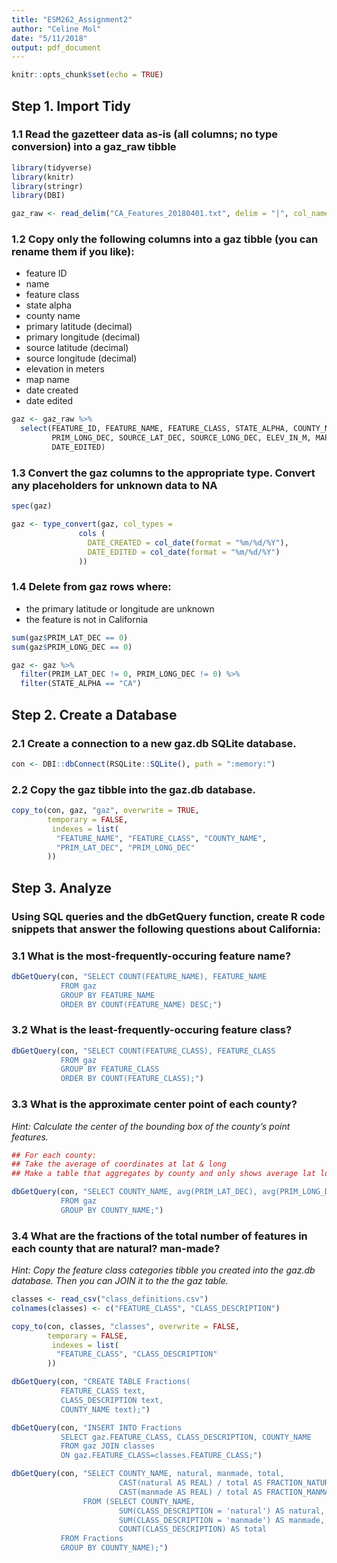 ```yaml
---
title: "ESM262_Assignment2"
author: "Celine Mol"
date: "5/11/2018"
output: pdf_document
---
```


```r
knitr::opts_chunk$set(echo = TRUE)
```

## Step 1. Import Tidy 

### 1.1 Read the gazetteer data as-is (all columns; no type conversion) into a gaz_raw tibble

```r
library(tidyverse)
library(knitr)
library(stringr)
library(DBI)

gaz_raw <- read_delim("CA_Features_20180401.txt", delim = "|", col_names = TRUE)
```

### 1.2 Copy only the following columns into a gaz tibble (you can rename them if you like):
- feature ID
- name
- feature class
- state alpha
- county name
- primary latitude (decimal)
- primary longitude (decimal)
- source latitude (decimal)
- source longitude (decimal)
- elevation in meters
- map name
- date created
- date edited


```r
gaz <- gaz_raw %>% 
  select(FEATURE_ID, FEATURE_NAME, FEATURE_CLASS, STATE_ALPHA, COUNTY_NAME, PRIM_LAT_DEC, 
         PRIM_LONG_DEC, SOURCE_LAT_DEC, SOURCE_LONG_DEC, ELEV_IN_M, MAP_NAME, DATE_CREATED,
         DATE_EDITED)
```

### 1.3 Convert the gaz columns to the appropriate type. Convert any placeholders for unknown data to NA

```r
spec(gaz)

gaz <- type_convert(gaz, col_types = 
               cols (
                 DATE_CREATED = col_date(format = "%m/%d/%Y"),
                 DATE_EDITED = col_date(format = "%m/%d/%Y")
               ))
```

### 1.4 Delete from gaz rows where:
- the primary latitude or longitude are unknown
- the feature is not in California

```r
sum(gaz$PRIM_LAT_DEC == 0) 
sum(gaz$PRIM_LONG_DEC == 0)

gaz <- gaz %>%
  filter(PRIM_LAT_DEC != 0, PRIM_LONG_DEC != 0) %>% 
  filter(STATE_ALPHA == "CA")
```

## Step 2. Create a Database

### 2.1 Create a connection to a new gaz.db SQLite database.

```r

con <- DBI::dbConnect(RSQLite::SQLite(), path = ":memory:")

```

### 2.2 Copy the gaz tibble into the gaz.db database.

```r
copy_to(con, gaz, "gaz", overwrite = TRUE,
        temporary = FALSE,
         indexes = list(
          "FEATURE_NAME", "FEATURE_CLASS", "COUNTY_NAME",
          "PRIM_LAT_DEC", "PRIM_LONG_DEC"
        ))
```


## Step 3. Analyze

### Using SQL queries and the dbGetQuery function, create R code snippets that answer the following questions about California:

### 3.1 What is the most-frequently-occuring feature name?

```r

dbGetQuery(con, "SELECT COUNT(FEATURE_NAME), FEATURE_NAME 
           FROM gaz 
           GROUP BY FEATURE_NAME
           ORDER BY COUNT(FEATURE_NAME) DESC;")

```


### 3.2 What is the least-frequently-occuring feature class?

```r

dbGetQuery(con, "SELECT COUNT(FEATURE_CLASS), FEATURE_CLASS 
           FROM gaz 
           GROUP BY FEATURE_CLASS
           ORDER BY COUNT(FEATURE_CLASS);")

```


### 3.3 What is the approximate center point of each county?
*Hint: Calculate the center of the bounding box of the county’s point features.*

```r
## For each county:
## Take the average of coordinates at lat & long
## Make a table that aggregates by county and only shows average lat long.

dbGetQuery(con, "SELECT COUNTY_NAME, avg(PRIM_LAT_DEC), avg(PRIM_LONG_DEC) 
           FROM gaz 
           GROUP BY COUNTY_NAME;")

```

### 3.4 What are the fractions of the total number of features in each county that are natural? man-made?
*Hint: Copy the feature class categories tibble you created into the gaz.db database. Then you can JOIN it to the the gaz table.*

```r
classes <- read_csv("class_definitions.csv")
colnames(classes) <- c("FEATURE_CLASS", "CLASS_DESCRIPTION")

copy_to(con, classes, "classes", overwrite = FALSE,
        temporary = FALSE,
         indexes = list(
          "FEATURE_CLASS", "CLASS_DESCRIPTION"
        ))

dbGetQuery(con, "CREATE TABLE Fractions(
           FEATURE_CLASS text, 
           CLASS_DESCRIPTION text, 
           COUNTY_NAME text);")

dbGetQuery(con, "INSERT INTO Fractions
           SELECT gaz.FEATURE_CLASS, CLASS_DESCRIPTION, COUNTY_NAME
           FROM gaz JOIN classes
           ON gaz.FEATURE_CLASS=classes.FEATURE_CLASS;")

dbGetQuery(con, "SELECT COUNTY_NAME, natural, manmade, total, 
                        CAST(natural AS REAL) / total AS FRACTION_NATURAL,
                        CAST(manmade AS REAL) / total AS FRACTION_MANMADE
                FROM (SELECT COUNTY_NAME, 
                        SUM(CLASS_DESCRIPTION = 'natural') AS natural, 
                        SUM(CLASS_DESCRIPTION = 'manmade') AS manmade,
                        COUNT(CLASS_DESCRIPTION) AS total
           FROM Fractions
           GROUP BY COUNTY_NAME);")

```


